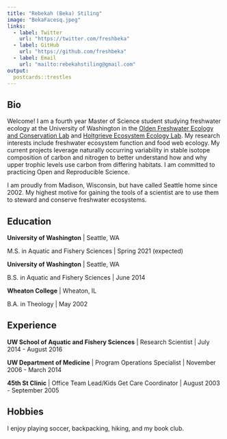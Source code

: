 ```yaml
---
title: "Rebekah (Beka) Stiling"
image: "BekaFacesq.jpeg"
links:
  - label: Twitter
    url: "https://twitter.com/freshbeka"
  - label: GitHub
    url: "https://github.com/freshbeka"
  - label: Email
    url: "mailto:rebekahstiling@gmail.com"
output:
  postcards::trestles
---
```

 
## Bio

Welcome! I am a fourth year Master of Science student studying freshwater ecology at the University of Washington in the [Olden Freshwater Ecology and Conservation Lab](http://depts.washington.edu/oldenlab/) and [Holtgrieve Ecosystem Ecology Lab](http://holtgrievelab.uw.edu/). My research interests include freshwater ecosystem function and food web ecology. My current projects leverage naturally occurring variability in stable isotope composition of carbon and nitrogen to better understand how and why upper trophic levels use carbon from differing habitats. I am committed to practicing Open and Reproducible Science.      

I am proudly from Madison, Wisconsin, but have called Seattle home since 2002. My highest motive for gaining the tools of a scientist are to use them to steward and conserve freshwater ecosystems.  

## Education

**University of Washington** | Seattle, WA

M.S. in Aquatic and Fishery Sciences | Spring 2021 (expected)

**University of Washington** | Seattle, WA

B.S. in Aquatic and Fishery Sciences | June 2014

**Wheaton College** | Wheaton, IL

B.A. in Theology | May 2002

## Experience

**UW School of Aquatic and Fishery Sciences** | Research Scientist | July 2014 - August 2016  

**UW Department of Medicine** | Program Operations Specialist | November 2006 - March 2014

**45th St Clinic** | Office Team Lead/Kids Get Care Coordinator | August 2003 - September 2005

## Hobbies

I enjoy playing soccer, backpacking, hiking, and my book club. 
